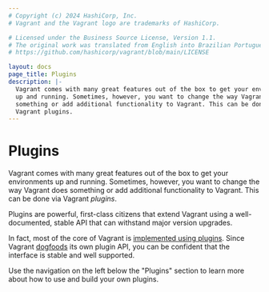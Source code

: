 ```yaml
---
# Copyright (c) 2024 HashiCorp, Inc.
# Vagrant and the Vagrant logo are trademarks of HashiCorp.

# Licensed under the Business Source License, Version 1.1.
# The original work was translated from English into Brazilian Portuguese.
# https://github.com/hashicorp/vagrant/blob/main/LICENSE

layout: docs
page_title: Plugins
description: |-
  Vagrant comes with many great features out of the box to get your environments
  up and running. Sometimes, however, you want to change the way Vagrant does
  something or add additional functionality to Vagrant. This can be done via
  Vagrant plugins.
---
```


# Plugins

Vagrant comes with many great features out of the box to get your environments up
and running. Sometimes, however, you want to change the way Vagrant does something
or add additional functionality to Vagrant. This can be done via Vagrant
_plugins_.

Plugins are powerful, first-class citizens that extend Vagrant using a
well-documented, stable API that can withstand major version upgrades.

In fact, most of the core of Vagrant is [implemented using plugins](https://github.com/hashicorp/vagrant/tree/main/plugins).
Since Vagrant [dogfoods](https://en.wikipedia.org/wiki/Eating_your_own_dog_food) its own
plugin API, you can be confident that the interface is stable and well supported.

Use the navigation on the left below the "Plugins" section to learn more
about how to use and build your own plugins.

